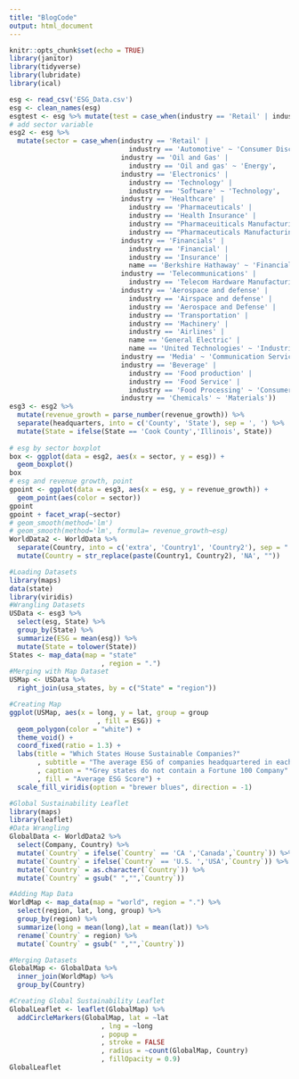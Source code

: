 ```yaml
---
title: "BlogCode"
output: html_document
---
```


```r
knitr::opts_chunk$set(echo = TRUE)
library(janitor)
library(tidyverse)
library(lubridate)
library(ical)
```



```r
esg <- read_csv('ESG_Data.csv')
esg <- clean_names(esg)
esgtest <- esg %>% mutate(test = case_when(industry == 'Retail' | industry == 'Automotive' ~ 'Consumer Discretionary'))
# add sector variable 
esg2 <- esg %>% 
  mutate(sector = case_when(industry == 'Retail' |
                              industry == 'Automotive' ~ 'Consumer Discretionary',
                            industry == 'Oil and Gas' |
                              industry == 'Oil and gas' ~ 'Energy',
                            industry == 'Electronics' |
                              industry == 'Technology' |
                              industry == 'Software' ~ 'Technology',
                            industry == 'Healthcare' |
                              industry == 'Pharmaceuticals' |
                              industry == 'Health Insurance' |
                              industry == "Pharmaceuiticals Manufacturing" |
                              industry == "Pharmaceuticals Manufacturing" ~ 'Health Care',
                            industry == 'Financials' |
                              industry == 'Financial' |
                              industry == 'Insurance' |
                              name == 'Berkshire Hathaway' ~ 'Financials',
                            industry == 'Telecommunications' |
                              industry == 'Telecom Hardware Manufacturing' ~ 'Telecommunications',
                            industry == 'Aerospace and defense' |
                              industry == 'Airspace and defense' |
                              industry == 'Aerospace and Defense' |
                              industry == 'Transportation' |
                              industry == 'Machinery' |
                              industry == 'Airlines' |
                              name == 'General Electric' |
                              name == 'United Technologies' ~ 'Industrials',
                            industry == 'Media' ~ 'Communication Services',
                            industry == 'Beverage' |
                              industry == 'Food production' |
                              industry == 'Food Service' |
                              industry == 'Food Processing' ~ 'Consumer Staples',
                            industry == 'Chemicals' ~ 'Materials'))
esg3 <- esg2 %>% 
  mutate(revenue_growth = parse_number(revenue_growth)) %>%
  separate(headquarters, into = c('County', 'State'), sep = ', ') %>%
  mutate(State = ifelse(State == 'Cook County','Illinois', State))
  
# esg by sector boxplot 
box <- ggplot(data = esg2, aes(x = sector, y = esg)) +
  geom_boxplot()
box
# esg and revenue growth, point 
gpoint <- ggplot(data = esg3, aes(x = esg, y = revenue_growth)) +
  geom_point(aes(color = sector))
gpoint
gpoint + facet_wrap(~sector)
# geom_smooth(method='lm') 
# geom_smooth(method='lm', formula= revenue_growth~esg)
WorldData2 <- WorldData %>%
  separate(Country, into = c('extra', 'Country1', 'Country2'), sep = " ") %>%
  mutate(Country = str_replace(paste(Country1, Country2), 'NA', ""))
```

```r
#Loading Datasets
library(maps)
data(state)
library(viridis)
#Wrangling Datasets
USData <- esg3 %>%
  select(esg, State) %>%
  group_by(State) %>%
  summarize(ESG = mean(esg)) %>%
  mutate(State = tolower(State))
States <- map_data(map = "state"
                       , region = ".") 
#Merging with Map Dataset
USMap <- USData %>%
  right_join(usa_states, by = c("State" = "region")) 

#Creating Map
ggplot(USMap, aes(x = long, y = lat, group = group
                      , fill = ESG)) +
  geom_polygon(color = "white") +
  theme_void() +
  coord_fixed(ratio = 1.3) +
  labs(title = "Which States House Sustainable Companies?"
       , subtitle = "The average ESG of companies headquartered in each state."
       , caption = "*Grey states do not contain a Fortune 100 Company"
       , fill = "Average ESG Score") +
  scale_fill_viridis(option = "brewer blues", direction = -1)

```

```r
#Global Sustainability Leaflet
library(maps)
library(leaflet)
#Data Wrangling
GlobalData <- WorldData2 %>%
  select(Company, Country) %>%
  mutate(`Country` = ifelse(`Country` == 'CA ','Canada',`Country`)) %>%
  mutate(`Country` = ifelse(`Country` == 'U.S. ','USA',`Country`)) %>%
  mutate(`Country` = as.character(`Country`)) %>%
  mutate(`Country` = gsub(" ","",`Country`))

#Adding Map Data
WorldMap <- map_data(map = "world", region = ".") %>%
  select(region, lat, long, group) %>%
  group_by(region) %>%
  summarize(long = mean(long),lat = mean(lat)) %>%
  rename(`Country` = region) %>%
  mutate(`Country` = gsub(" ","",`Country`))

#Merging Datasets
GlobalMap <- GlobalData %>%
  inner_join(WorldMap) %>%
  group_by(Country) 

#Creating Global Sustainability Leaflet
GlobalLeaflet <- leaflet(GlobalMap) %>%
  addCircleMarkers(GlobalMap, lat = ~lat
                       , lng = ~long
                       , popup = 
                       , stroke = FALSE 
                       , radius = ~count(GlobalMap, Country)
                       , fillOpacity = 0.9) 
GlobalLeaflet
```

